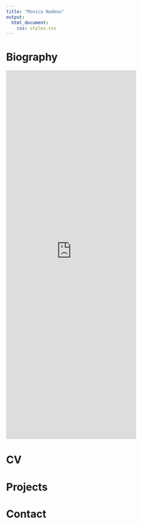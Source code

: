 ```yaml
---
title: "Monica Nadeau"
output: 
  html_document:
    css: styles.css
---
```


# Biography

<div>
<iframe src="https://monicavnadeau.github.io/monicavnadeau/CVNadeauCopy.pdf" style="width: 70%; height:1000px; margin-left: auto;margin-left: auto;" frameborder="0">
</iframe>
</div>

# CV

# Projects

# Contact










